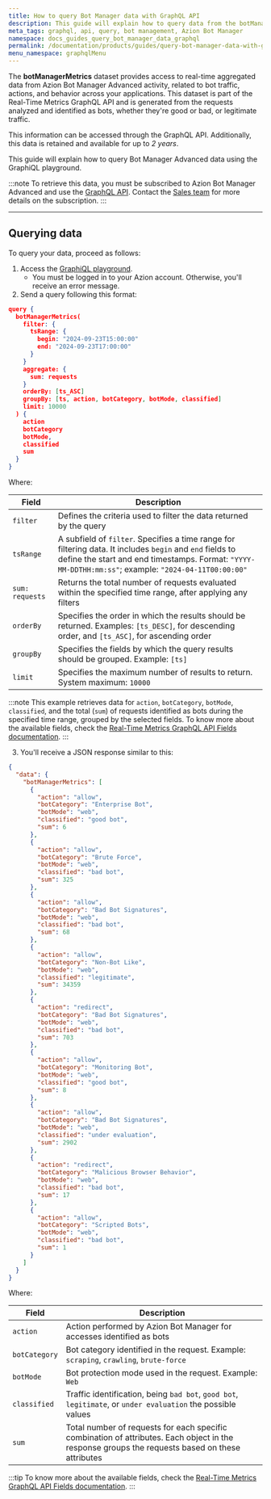 ```yaml
---
title: How to query Bot Manager data with GraphQL API
description: This guide will explain how to query data from the botManagerMetrics dataset using the GraphiQL playground.
meta_tags: graphql, api, query, bot management, Azion Bot Manager
namespace: docs_guides_query_bot_manager_data_graphql
permalink: /documentation/products/guides/query-bot-manager-data-with-graphql/
menu_namespace: graphqlMenu
---
```


The **botManagerMetrics** dataset provides access to real-time aggregated data from Azion Bot Manager Advanced activity, related to bot traffic, actions, and behavior across your applications. This dataset is part of the Real-Time Metrics GraphQL API and is generated from the requests analyzed and identified as bots, whether they're good or bad, or legitimate traffic.

This information can be accessed through the GraphQL API. Additionally, this data is retained and available for up to *2 years*.

This guide will explain how to query Bot Manager Advanced data using the GraphiQL playground.

:::note
To retrieve this data, you must be subscribed to Azion Bot Manager Advanced and use the [GraphQL API](/en/documentation/devtools/graphql-api/overview/). Contact the [Sales team](https://www.azion.com/en/contact-sales/) for more details on the subscription.
:::

---

## Querying data

To query your data, proceed as follows:

1. Access the [GraphiQL playground](https://manager.azion.com/metrics/graphql).
    - You must be logged in to your Azion account. Otherwise, you'll receive an error message.
2. Send a query following this format:

```json
query {
  botManagerMetrics(
    filter: {
      tsRange: {
        begin: "2024-09-23T15:00:00"
        end: "2024-09-23T17:00:00"
      }
    }
    aggregate: {
      sum: requests
    }
    orderBy: [ts_ASC]
    groupBy: [ts, action, botCategory, botMode, classified]
    limit: 10000
  ) {
    action
    botCategory
    botMode,
    classified
    sum
  }
}
```

Where:

| Field | Description |
|----------|----------|
| `filter` | Defines the criteria used to filter the data returned by the query |
| `tsRange` | A subfield of `filter`. Specifies a time range for filtering data. It includes `begin` and `end` fields to define the start and end timestamps. Format: `"YYYY-MM-DDTHH:mm:ss"`; example: `"2024-04-11T00:00:00"` |
| `sum: requests` | Returns the total number of requests evaluated within the specified time range, after applying any filters |
| `orderBy` | Specifies the order in which the results should be returned. Examples: `[ts_DESC]`, for descending order, and `[ts_ASC]`, for ascending order |
| `groupBy` | Specifies the fields by which the query results should be grouped. Example: `[ts]` |
| `limit` | Specifies the maximum number of results to return. System maximum: `10000` |

:::note
This example retrieves data for `action`, `botCategory`, `botMode`, `classified`, and the total (`sum`) of requests identified as bots during the specified time range, grouped by the selected fields. To know more about the available fields, check the [Real-Time Metrics GraphQL API Fields documentation](/en/documentation/devtools/graphql-api/features/gql-real-time-metrics-fields/).
:::

3. You'll receive a JSON response similar to this: 

```json
{
  "data": {
    "botManagerMetrics": [
      {
        "action": "allow",
        "botCategory": "Enterprise Bot",
        "botMode": "web",
        "classified": "good bot",
        "sum": 6
      },
      {
        "action": "allow",
        "botCategory": "Brute Force",
        "botMode": "web",
        "classified": "bad bot",
        "sum": 325
      },
      {
        "action": "allow",
        "botCategory": "Bad Bot Signatures",
        "botMode": "web",
        "classified": "bad bot",
        "sum": 68
      },
      {
        "action": "allow",
        "botCategory": "Non-Bot Like",
        "botMode": "web",
        "classified": "legitimate",
        "sum": 34359
      },
      {
        "action": "redirect",
        "botCategory": "Bad Bot Signatures",
        "botMode": "web",
        "classified": "bad bot",
        "sum": 703
      },
      {
        "action": "allow",
        "botCategory": "Monitoring Bot",
        "botMode": "web",
        "classified": "good bot",
        "sum": 8
      },
      {
        "action": "allow",
        "botCategory": "Bad Bot Signatures",
        "botMode": "web",
        "classified": "under evaluation",
        "sum": 2902
      },
      {
        "action": "redirect",
        "botCategory": "Malicious Browser Behavior",
        "botMode": "web",
        "classified": "bad bot",
        "sum": 17
      },
      {
        "action": "allow",
        "botCategory": "Scripted Bots",
        "botMode": "web",
        "classified": "bad bot",
        "sum": 1
      }
    ]
  }
}
```

Where: 

| Field | Description |
|----------|----------|
| `action` | Action performed by Azion Bot Manager for accesses identified as bots |
| `botCategory` | Bot category identified in the request. Example: `scraping`, `crawling`, `brute-force` |
| `botMode` | Bot protection mode used in the request. Example: `Web` |
| `classified` | Traffic identification, being `bad bot`, `good bot`, `legitimate`, or `under evaluation` the possible values |
| `sum` | Total number of requests for each specific combination of attributes. Each object in the response groups the requests based on these attributes |

:::tip
To know more about the available fields, check the [Real-Time Metrics GraphQL API Fields documentation](/en/documentation/devtools/graphql-api/features/gql-real-time-metrics-fields/).
:::